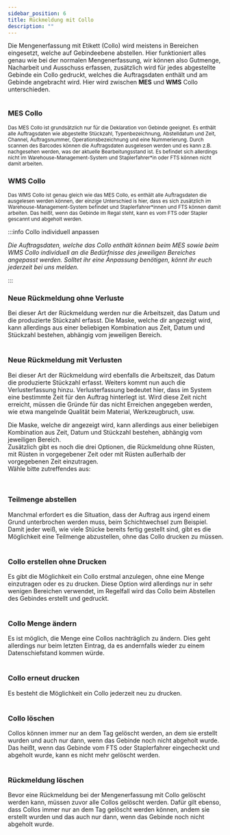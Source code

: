 ```yaml
---
sidebar_position: 6
title: Rückmeldung mit Collo
description: ""
---
```


<!-- Imports for images-->


<div className="background-container">

Die Mengenerfassung mit Etikett (Collo) wird meistens in Bereichen eingesetzt, welche auf Gebindeebene abstellen. Hier funktioniert alles genau wie bei der normalen Mengenerfassung, wir können also Gutmenge, Nacharbeit und Ausschuss erfassen, zusätzlich wird für jedes abgestellte Gebinde ein Collo gedruckt, welches die Auftragsdaten enthält und am Gebinde angebracht wird.
Hier wird zwischen **MES** und **WMS** Collo unterschieden.

<div className="container">
    <div className="row">
        <div className="col col--6">
            <div className="col-demo">
                <div className="card-demo">
                    <div className="card border-image collo-card">
                        <div className="card__image">
                            <Image img={mes_collo}/>
                        </div> 
                        <div className="card__body">
                            <h3>MES Collo</h3>
                            <small>
                               Das MES Collo ist grundsätzlich nur für die Deklaration von Gebinde geeignet. Es enthält alle Auftragsdaten wie abgestellte Stückzahl, Typenbezeichnung, Abstelldatum und Zeit, Channel, Auftragsnummer, Operationsbezeichnung und eine Nummerierung. Durch scannen des Barcodes können die Auftragsdaten ausgelesen werden und es kann z.B. nachgesehen werden, was der aktuelle Bearbeitungsstand ist. Es befindet sich allerdings nicht im Warehouse-Management-System und Staplerfahrer*in oder FTS können nicht damit arbeiten.
                            </small>
                        </div>
                    </div>
                </div>
            </div>
        </div>
        <div className="col col--6">
            <div className="col-demo">
                <div className="card-demo">
                    <div className="card border-image collo-card">
                        <div className="card__image">
                            <Image img={wms_collo}/>
                        </div>
                        <div className="card__body">
                            <h3>WMS Collo</h3>
                            <small>
                                Das WMS Collo ist genau gleich wie das MES Collo, es enthält alle Auftragsdaten die ausgelesen werden können,
                                der einzige Unterschied is hier, dass es sich zusätzlich im Warehouse-Management-System 
                                befindet und Staplerfahrer*innen und FTS können damit arbeiten.
                                Das heißt, wenn das Gebinde im Regal steht, kann es vom FTS oder Stapler gescannt und abgeholt werden.
                            </small>
                        </div>
                    </div>
                </div>
            </div>
        </div>
    </div>
</div>


:::info Collo individuell anpassen

*Die Auftragsdaten, welche das Collo enthält können beim MES sowie beim WMS Collo individuell an die Bedürfnisse des jeweiligen Bereiches angepasst werden.
Solltet ihr eine Anpassung benötigen, könnt ihr euch jederzeit bei uns melden.*

:::  

</div>


### Neue Rückmeldung ohne Verluste

<div className="background-container">
    Bei dieser Art der Rückmeldung werden nur die Arbeitszeit, das Datum und die produzierte Stückzahl erfasst. 
    Die Maske, welche dir angezeigt wird, kann allerdings aus einer beliebigen Kombination aus Zeit, Datum und Stückzahl bestehen, 
    abhängig vom jeweiligen Bereich.
</div>
<br/>

<div className="background-container">
    <ColloFeedbackNoLossCarousel/>
</div>


### Neue Rückmeldung mit Verlusten

<div className="background-container">
Bei dieser Art der Rückmeldung wird ebenfalls die Arbeitszeit, das Datum die produzierte Stückzahl erfasst. Weiters kommt nun auch die
Verlusterfassung hinzu.
Verlusterfassung bedeutet hier, dass im System eine bestimmte Zeit für den Auftrag hinterlegt ist. Wird diese Zeit nicht erreicht, 
müssen die Gründe für das nicht Erreichen angegeben werden, wie etwa mangelnde Qualität beim Material, Werkzeugbruch, usw. 

Die Maske, welche dir angezeigt wird, kann allerdings aus einer beliebigen Kombination aus Zeit, Datum und Stückzahl bestehen, 
abhängig vom jeweiligen Bereich.
<br/>
Zusätzlich gibt es noch die drei Optionen, die Rückmeldung ohne Rüsten, mit Rüsten in vorgegebener Zeit 
oder mit Rüsten außerhalb der vorgegebenen Zeit einzutragen. <br/>
Wähle bitte zutreffendes aus:
</div>
<br/>

<div className="background-container">
    <Tabs className="unique-tabs">
        <TabItem value="ohne Rüsten">
            <ColloFeedbackLossNoEquipCarousel/>
        </TabItem>
        <TabItem value="mit Rüsten innerhalb Standardzeit">
            <ColloFeedbackLossEquipInTimeCarousel/>
        </TabItem>
        <TabItem value="mit Rüsten außerhalb Standardzeit">
            <ColloFeedbackLossEquipNotInTimeCarousel/>
        </TabItem>
    </Tabs>
</div>


### Teilmenge abstellen
<div className="background-container">
    Manchmal erfordert es die Situation, dass der Auftrag aus irgend einem Grund unterbrochen werden muss, beim Schichtwechsel zum Beispiel. Damit jeder weiß, wie 
    viele Stücke bereits fertig gestellt sind, gibt es die Möglichkeit eine Teilmenge abzustellen, ohne das Collo drucken zu müssen.
</div>
<br/>

<div className="background-container">
    <ColloSubsetCarousel/>
</div>


### Collo erstellen ohne Drucken
<div className="background-container">
    Es gibt die Möglichkeit ein Collo erstmal anzulegen, ohne eine Menge einzutragen oder es zu drucken. 
    Diese Option wird allerdings nur in sehr wenigen Bereichen verwendet, im Regelfall wird das Collo beim Abstellen des Gebindes erstellt und gedruckt.
</div>
<br/>

<div className="background-container">
    <ColloCreateCarousel/>
</div>


### Collo Menge ändern
<div className="background-container">
    Es ist möglich, die Menge eine Collos nachträglich zu ändern. Dies geht allerdings nur beim letzten Eintrag, 
    da es andernfalls wieder zu einem Datenschiefstand kommen würde.
</div>
<br/>

<div className="background-container">
    <ColloChangeQuantityCarousel/>
</div>


### Collo erneut drucken
<div className="background-container">
    Es besteht die Möglichkeit ein Collo jederzeit neu zu drucken.
</div>
<br/>

<div className="background-container">
    <ColloReprintCarousel/>
</div>


### Collo löschen
<div className="background-container">
    Collos können immer nur an dem Tag gelöscht werden, an dem sie erstellt wurden und auch nur dann, wenn das Gebinde noch nicht abgeholt wurde.
    Das heißt, wenn das Gebinde vom FTS oder Staplerfahrer eingecheckt und abgeholt wurde, kann es nicht mehr gelöscht werden. 
</div>
<br/>

<div className="background-container">
    <ColloDeleteCarousel/>
</div>


### Rückmeldung löschen
<div className="background-container">
    Bevor eine Rückmeldung bei der Mengenerfassung mit Collo gelöscht werden kann, müssen zuvor alle Collos gelöscht werden.
    Dafür gilt ebenso, dass Collos immer nur an dem Tag gelöscht werden können, andem sie erstellt wurden und das auch nur dann, wenn das Gebinde noch nicht abgeholt wurde.
</div>
<br/>

<div className="background-container">
    <ColloDeleteFeedbackCarousel/>
</div>


